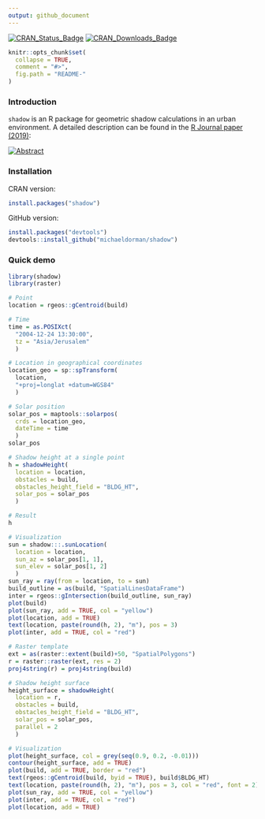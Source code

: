 ```yaml
---
output: github_document
---
```


<!-- README.md is generated from README.Rmd. Please edit that file -->

[![CRAN_Status_Badge](http://www.r-pkg.org/badges/version-ago/shadow)](https://cran.r-project.org/package=shadow)
[![CRAN_Downloads_Badge](http://cranlogs.r-pkg.org/badges/last-month/shadow)](https://cran.r-project.org/package=shadow)


```r
knitr::opts_chunk$set(
  collapse = TRUE,
  comment = "#>",
  fig.path = "README-"
)
```

### Introduction

`shadow` is an R package for geometric shadow calculations in an urban environment. A detailed description can be found in the [R Journal paper (2019)](https://journal.r-project.org/archive/2019/RJ-2019-024/RJ-2019-024.pdf):

[![Abstract](README-abstract.png)](https://journal.r-project.org/archive/2019/RJ-2019-024/RJ-2019-024.pdf)

### Installation

CRAN version:

```r
install.packages("shadow")
```

GitHub version:

```r
install.packages("devtools")
devtools::install_github("michaeldorman/shadow")
```

### Quick demo

```r
library(shadow)
library(raster)

# Point
location = rgeos::gCentroid(build)

# Time
time = as.POSIXct(
  "2004-12-24 13:30:00",
  tz = "Asia/Jerusalem"
  )

# Location in geographical coordinates
location_geo = sp::spTransform(
  location,
  "+proj=longlat +datum=WGS84"
  )

# Solar position
solar_pos = maptools::solarpos(
  crds = location_geo,
  dateTime = time
  )
solar_pos

# Shadow height at a single point
h = shadowHeight(
  location = location,
  obstacles = build,
  obstacles_height_field = "BLDG_HT",
  solar_pos = solar_pos
  )

# Result
h

# Visualization
sun = shadow:::.sunLocation(
  location = location,
  sun_az = solar_pos[1, 1],
  sun_elev = solar_pos[1, 2]
  )
sun_ray = ray(from = location, to = sun)
build_outline = as(build, "SpatialLinesDataFrame")
inter = rgeos::gIntersection(build_outline, sun_ray)
plot(build)
plot(sun_ray, add = TRUE, col = "yellow")
plot(location, add = TRUE)
text(location, paste(round(h, 2), "m"), pos = 3)
plot(inter, add = TRUE, col = "red")

# Raster template
ext = as(raster::extent(build)+50, "SpatialPolygons")
r = raster::raster(ext, res = 2)
proj4string(r) = proj4string(build)

# Shadow height surface
height_surface = shadowHeight(
  location = r,
  obstacles = build,
  obstacles_height_field = "BLDG_HT",
  solar_pos = solar_pos,
  parallel = 2
  )

# Visualization
plot(height_surface, col = grey(seq(0.9, 0.2, -0.01)))
contour(height_surface, add = TRUE)
plot(build, add = TRUE, border = "red")
text(rgeos::gCentroid(build, byid = TRUE), build$BLDG_HT)
text(location, paste(round(h, 2), "m"), pos = 3, col = "red", font = 2)
plot(sun_ray, add = TRUE, col = "yellow")
plot(inter, add = TRUE, col = "red")
plot(location, add = TRUE)
```








